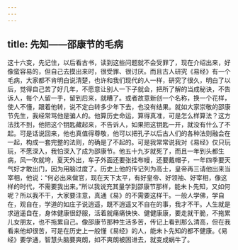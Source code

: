 ```yaml
---
---
---
```

title: 先知——邵康节的毛病
---




这十六变，先记住，以后看古书，读到这些问题就不会受罪了，现在介绍出来，好像蛮容易的，但自己去摸出来时，很受罪、很讨厌。而且古人研究《易经》有一个毛病，大家都不肯明白说清楚，也许和我们现代的人一样，研究了很久，明白了以后，觉得自己苦了好几年，不愿意让别人一下子就会，把所了解的当成秘诀，不告诉人，每个人留一手，留到后来，就糟了。或者故意新创一个名称，换一个花样，使人不懂，跟着他转，说不定白转多少年下去，也没有结果。就如大家崇敬的邵康节先生，我经常骂他是骗人的。他算历史命运，算得真准，可是怎么样算法？这方法找不到，他把这个钥匙藏起来，不告诉人，如果把这钥匙一开，就没有什么了不起。可是话说回来，他也真值得尊敬，他可以把孔子以后古人们的各种法则融会在一起，构成一套完整的法则，的确是了不起的。可是我常常说我对《易经》仅只玩玩，不愿深入，我怕深入了成为邵康节。他五十九岁就死了，而且一年到头都生病，风一吹就垮，夏天外出，车子外面还要张挂布幔，还要戴帽子，一年四季要天气好才敢出门，因为用脑过度了。历史上他的传记列为高士，皇帝再三请他出来当宰相，他说：“何必出来做官，现在天下太平，有好皇帝、好领袖、好宰相，像这样的时代，不需要我出来。”所以我说充其量学到邵康节那样，能未卜先知，又如何呢？所以我不干，大家要注意，真通《易》的不需要这样干。一般人学佛，学自在，观自在，学道的如庄子说逍遥，既不逍遥又不自在的事，我才不干。人生就是求逍遥自在，身体健康很舒服，活着就痛痛快快、健健康康，要走就干脆，不拖累儿女朋友，也不拖累自己。像邵康节那种生活多苦，传记上看到那么清高，但在我看来他却很苦，可是在历史上一般懂《易经》的人，能未卜先知的都不健康。《易经》要学通，智慧头脑要爽朗，如不爽朗被困进去，就变成蜗牛了。
